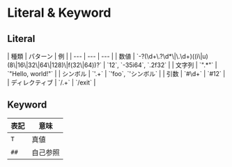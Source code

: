 # Literal & Keyword

## Literal

<div className="table-wrapper">
| 種類 | パターン | 例 |
| --- | --- | --- |
| 数値 | `-?(\d+\.?\d*\|\.\d+)((i\|u)(8\|16\|32\|64\|128)\|f(32\|64))?` | `12`, `-35i64`, `.2f32` |
| 文字列 | `".*"` | `"Hello, world!"` |
| シンボル | `'.+` | `'foo`, `'シンボル` |
| 引数 | `#\d+` | `#12` |
| ディレクティブ | `/.+` | `/exit` |
</div>

## Keyword

| 表記 | 意味 |
| --- | --- |
| `T` | 真値 |
| `##` | 自己参照 |
